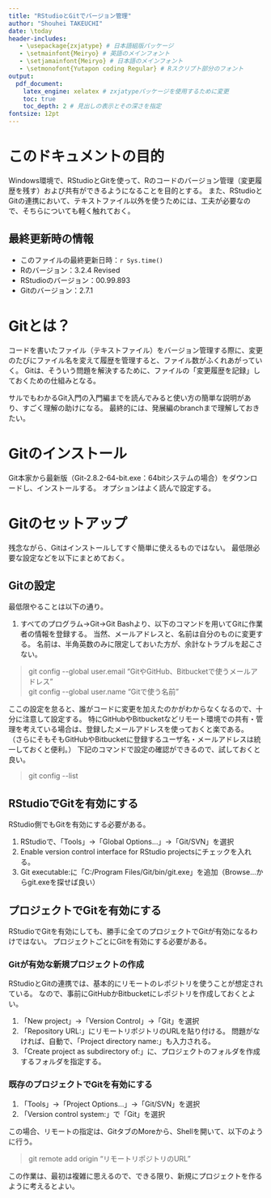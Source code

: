 ```yaml
---
title: "RStudioとGitでバージョン管理"
author: "Shouhei TAKEUCHI"
date: \today
header-includes:
   - \usepackage{zxjatype} # 日本語組版パッケージ
   - \setmainfont{Meiryo} # 英語のメインフォント
   - \setjamainfont{Meiryo} # 日本語のメインフォント
   - \setmonofont{Yutapon coding Regular} # Rスクリプト部分のフォント
output:
  pdf_document:
    latex_engine: xelatex # zxjatypeパッケージを使用するために変更
    toc: true
    toc_depth: 2 # 見出しの表示とその深さを指定
fontsize: 12pt
---
```

\newpage

# このドキュメントの目的

Windows環境で、RStudioとGitを使って、Rのコードのバージョン管理（変更履歴を残す）および共有ができるようになることを目的とする。
\footnote{Macは手元にないので、試せない。}
また、RStudioとGitの連携において、テキストファイル以外を使うためには、工夫が必要なので、そちらについても軽く触れておく。
\footnote{この資料では、RとRStudioのインストールが終わっていることを前提とする。}


## 最終更新時の情報

* このファイルの最終更新日時：`r Sys.time()`
* Rのバージョン：3.2.4 Revised
* RStudioのバージョン：00.99.893
* Gitのバージョン：2.7.1


# Gitとは？

コードを書いたファイル（テキストファイル）をバージョン管理する際に、変更のたびにファイル名を変えて履歴を管理すると、ファイル数がふくれあがっていく。
Gitは、そういう問題を解決するために、ファイルの「変更履歴を記録」しておくための仕組みとなる。

サルでもわかるGit入門\footnote{http://www.backlog.jp/git-guide/}の入門編までを読んでみると使い方の簡単な説明があり、すごく理解の助けになる。
最終的には、発展編のbranchまで理解しておきたい。


# Gitのインストール

Git本家\footnote{https://git-scm.com/}から最新版（Git-2.8.2-64-bit.exe：64bitシステムの場合）をダウンロードし、インストールする。
オプションはよく読んで設定する。
<!-- 以下にいくつかの設定例を示しているが、オプションは、インストールするバージョンによって順番が変わったりするので、一度全てに目を通してからインストールを開始すると良い。 -->
<!-- よくわからない場合は、すべてデフォルトでも良いと思うが、インストールの際に共有相手と相談すること。 -->


<!-- ## Select Component -->

<!-- * Additional icon: クイックランチやデスクトップのショートカットアイコンは邪魔なので、すべてOffにする。 -->
<!-- * Use a True Type font～: Onにすると文字化けするらしい。 -->
<!-- * 他はそのままでNext -->


<!-- ## Select Start Menu Folder -->

<!-- とくに変更する必要はないのでそのままにする。 -->


<!-- ## Adjusting your PATH environment -->

<!-- PATHの設定。わからなければ、「Run Git from the Windows Command Prompt」を選択する。 -->

<!-- * Use Git Bash only: PATHを設定しない。Git BashからのみGitコマンドが使用可能 -->
<!-- * Run Git from the Windows Command Prompt: git/gitkコマンドだけPATHに設定 -->
<!-- * Run Git and includeed Unix tools from the Windows Command Prompt：git/gitkとmsysのコマンドもPATHに設定 -->


<!-- ## Configuring the line ending conversions -->

<!-- 改行コードの設定に関する項目だが、後で変更可能なので、わからなければそのままでかまわない。\footnote{http://d.hatena.ne.jp/xyk/20130920/1379659991} -->


<!-- ## Configuring the terminal emulator to use with Git Bash -->

<!-- そのままでかまわない。 -->

<!-- * Use MinTTY (the default terminal of MSys2) -->
<!-- * Use Windows' default console window -->


<!-- ## Configuring experimental performance tweaks -->

<!-- わからないので、そのままOff。 -->


# Gitのセットアップ

残念ながら、Gitはインストールしてすぐ簡単に使えるものではない。
最低限必要な設定などを以下にまとめておく。


## Gitの設定

最低限やることは以下の通り。

1. すべてのプログラム->Git->Git Bashより、以下のコマンドを用いてGitに作業者の情報を登録する。
当然、メールアドレスと、名前は自分のものに変更する。
名前は、半角英数のみに限定しておいた方が、余計なトラブルを起こさない。
\footnote{個人的には、トラブルは可能な限り避けたいので、ニックネームを使って名前にもスペースを入れないようにしている。}

> git config \--global user.email “GitやGitHub、Bitbucketで使うメールアドレス”  
> git config \--global user.name “Gitで使う名前”

ここの設定を怠ると、誰がコードに変更を加えたのかがわからなくなるので、十分に注意して設定する。
特にGitHubやBitbucketなどリモート環境での共有・管理を考えている場合は、登録したメールアドレスを使っておくと楽である。
（さらにそもそもGitHubやBitbucketに登録するユーザ名・メールアドレスは統一しておくと便利。）
下記のコマンドで設定の確認ができるので、試しておくと良い。

> git config \--list


## RStudioでGitを有効にする

RStudio側でもGitを有効にする必要がある。
\footnote{勝手に選んでくれている時もあるが、一応確認しておく。}

1. RStudioで、「Tools」->「Global Options...」->「Git/SVN」を選択
2. Enable version control interface for RStudio projectsにチェックを入れる。
3. Git executable:に「C:/Program Files/Git/bin/git.exe」を追加（Browse...からgit.exeを探せば良い）


## プロジェクトでGitを有効にする

RStudioでGitを有効にしても、勝手に全てのプロジェクトでGitが有効になるわけではない。
プロジェクトごとにGitを有効にする必要がある。
\footnote{もちろん、有効にしなくても普通にRStudioは使える。}


### Gitが有効な新規プロジェクトの作成

RStudioとGitの連携では、基本的にリモートのレポジトリを使うことが想定されている。
なので、事前にGitHubかBitbucketにレポジトリを作成しておくとよい。

1. 「New project」->「Version Control」->「Git」を選択
2. 「Repository URL:」にリモートリポジトリのURLを貼り付ける。
\footnote{例: https://github.com/takeshou/rstudiogit.git}
問題がなければ、自動で、「Project directory name:」も入力される。
3. 「Create project as subdirectory of:」に、プロジェクトのフォルダを作成するフォルダを指定する。
\footnote{Macだと自動では入らない上、うまく行かない場合もある。
コレについては、手元にMacがないので、調べられないが、どうにかしたいので、知っている人はコメントなどで教えていただけると助かります。}


### 既存のプロジェクトでGitを有効にする

1. 「Tools」->「Project Options...」->「Git/SVN」を選択
2. 「Version control system:」で「Git」を選択

この場合、リモートの指定は、GitタブのMoreから、Shellを開いて、以下のように行う。

> git remote add origin "リモートリポジトリのURL"

この作業は、最初は複雑に思えるので、できる限り、新規にプロジェクトを作るように考えるとよい。

